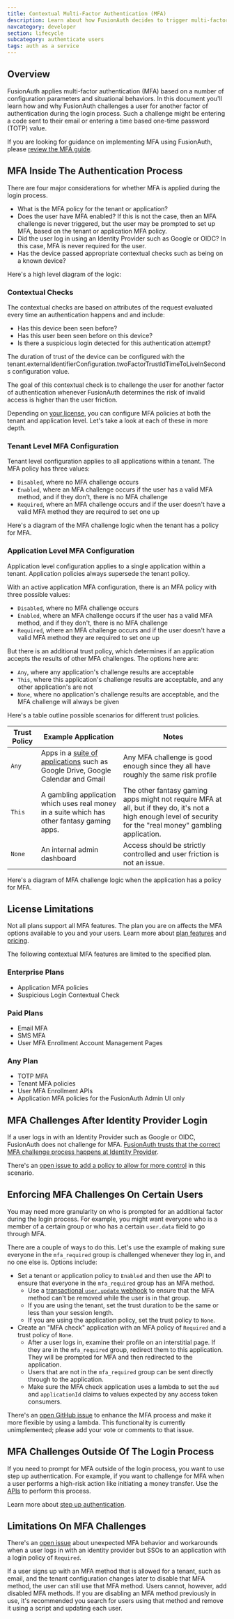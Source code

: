 ```yaml
---
title: Contextual Multi-Factor Authentication (MFA)
description: Learn about how FusionAuth decides to trigger multi-factor authentication (MFA) in the login flow.
navcategory: developer
section: lifecycle
subcategory: authenticate users
tags: auth as a service
---
```


## Overview

FusionAuth applies multi-factor authentication (MFA) based on a number of configuration parameters and situational behaviors. In this document you'll learn how and why FusionAuth challenges a user for another factor of authentication during the login process. Such a challenge might be entering a code sent to their email or entering a time based one-time password (TOTP) value.

If you are looking for guidance on implementing MFA using FusionAuth, please [review the MFA guide](/docs/lifecycle/authenticate-users/multi-factor-authentication).

## MFA Inside The Authentication Process

There are four major considerations for whether MFA is applied during the login process.

* What is the MFA policy for the tenant or application?
* Does the user have MFA enabled? If this is not the case, then an MFA challenge is never triggered, but the user may be prompted to set up MFA, based on the tenant or application MFA policy.
* Did the user log in using an Identity Provider such as Google or OIDC? In this case, MFA is never required for the user.
* Has the device passed appropriate contextual checks such as being on a known device?

Here's a high level diagram of the logic:

<MfaDecisionTree alt="High level diagram of MFA logic."/>

### Contextual Checks

The contextual checks are based on attributes of the request evaluated every time an authentication happens and and include:

* Has this device been seen before?
* Has this user been seen before on this device?
* Is there a suspicious login detected for this authentication attempt?

The duration of trust of the device can be configured with the <InlineField>tenant.externalIdentifierConfiguration.twoFactorTrustIdTimeToLiveInSeconds</InlineField> configuration value.

The goal of this contextual check is to challenge the user for another factor of authentication whenever FusionAuth determines the risk of invalid access is higher than the user friction.

Depending on [your license](#license-limitations), you can configure MFA policies at both the tenant and application level. Let's take a look at each of these in more depth.

### Tenant Level MFA Configuration

Tenant level configuration applies to all applications within a tenant. The MFA policy has three values:

* `Disabled`, where no MFA challenge occurs
* `Enabled`, where an MFA challenge occurs if the user has a valid MFA method, and if they don't, there is no MFA challenge
* `Required`, where an MFA challenge occurs and if the user doesn't have a valid MFA method they are required to set one up

Here's a diagram of the MFA challenge logic when the tenant has a policy for MFA.

<TenantMfaDecisionTree alt="Diagram of tenant MFA decision logic."/>

### Application Level MFA Configuration

Application level configuration applies to a single application within a tenant. Application policies always supersede the tenant policy.

With an active application MFA configuration, there is an MFA policy with three possible values:

* `Disabled`, where no MFA challenge occurs
* `Enabled`, where an MFA challenge occurs if the user has a valid MFA method, and if they don't, there is no MFA challenge
* `Required`, where an MFA challenge occurs and if the user doesn't have a valid MFA method they are required to set one up

But there is an additional trust policy, which determines if an application accepts the results of other MFA challenges. The options here are:

* `Any`, where any application's challenge results are acceptable
* `This`, where this application's challenge results are acceptable, and any other application's are not
* `None`, where no application's challenge results are acceptable, and the MFA challenge will always be given

Here's a table outline possible scenarios for different trust policies.

| Trust Policy             | Example Application                  | Notes                                                                 |
|--------------------------|--------------------------------------|-----------------------------------------------------------------------|
| `Any`           | Apps in a [suite of applications](/docs/get-started/use-cases/app-suite) such as Google Drive, Google Calendar and Gmail           | Any MFA challenge is good enough since they all have roughly the same risk profile |
| `This`          | A gambling application which uses real money in a suite which has other fantasy gaming apps. | The other fantasy gaming apps might not require MFA at all, but if they do, it's not a high enough level of security for the "real money" gambling application. |
| `None`          | An internal admin dashboard | Access should be strictly controlled and user friction is not an issue. |


Here's a diagram of MFA challenge logic when the application has a policy for MFA.

<ApplicationMfaDecisionTree alt="Diagram of application MFA decision logic."/>

## License Limitations

Not all plans support all MFA features. The plan you are on affects the MFA options available to you and your users. Learn more about [plan features](/docs/get-started/core-concepts/premium-features) and [pricing](/pricing).

The following contextual MFA features are limited to the specified plan.

### Enterprise Plans

* Application MFA policies
* Suspicious Login Contextual Check

### Paid Plans

* Email MFA
* SMS MFA
* User MFA Enrollment Account Management Pages

### Any Plan

* TOTP MFA
* Tenant MFA policies
* User MFA Enrollment APIs
* Application MFA policies for the FusionAuth Admin UI only

## MFA Challenges After Identity Provider Login

If a user logs in with an Identity Provider such as Google or OIDC, FusionAuth does not challenge for MFA. [FusionAuth trusts that the correct MFA challenge process happens at Identity Provider](/docs/lifecycle/authenticate-users/identity-providers/#account-security). 

There's an [open issue to add a policy to allow for more control](https://github.com/FusionAuth/fusionauth-issues/issues/2005) in this scenario.

## Enforcing MFA Challenges On Certain Users 

You may need more granularity on who is prompted for an additional factor during the login process. For example, you might want everyone who is a member of a certain group or who has a certain `user.data` field to go through MFA.

There are a couple of ways to do this. Let's use the example of making sure everyone in the `mfa_required` group is challenged whenever they log in, and no one else is. Options include:

* Set a tenant or application policy to `Enabled` and then use the API to ensure that everyone in the `mfa_required` group has an MFA method.
  * Use a [transactional `user.update` webhook](/docs/extend/events-and-webhooks/events/user-update) to ensure that the MFA method can't be removed while the user is in that group.
  * If you are using the tenant, set the trust duration to be the same or less than your session length.
  * If you are using the application policy, set the trust policy to `None`.
* Create an "MFA check" application with an MFA policy of `Required` and a trust policy of `None`.
  * After a user logs in, examine their profile on an interstitial page. If they are in the `mfa_required` group, redirect them to this application. They will be prompted for MFA and then redirected to the application.
  * Users that are not in the `mfa_required` group can be sent directly through to the application.
  * Make sure the MFA check application uses a lambda to set the `aud` and `applicationId` claims to values expected by any access token consumers.

There's an [open GitHub issue](https://github.com/FusionAuth/fusionauth-issues/issues/2309) to enhance the MFA process and make it more flexible by using a lambda. This functionality is currently unimplemented; please add your vote or comments to that issue.

## MFA Challenges Outside Of The Login Process

If you need to prompt for MFA outside of the login process, you want to use step up authentication. For example, if you want to challenge for MFA when a user performs a high-risk action like initiating a money transfer. Use the [APIs](/docs/apis/two-factor#start-multi-factor) to perform this process.

Learn more about [step up authentication](/docs/lifecycle/authenticate-users/multi-factor-authentication#step-up-auth).

## Limitations On MFA Challenges

There's an [open issue](https://github.com/FusionAuth/fusionauth-issues/issues/2357) about unexpected MFA behavior and workarounds when a user logs in with an identity provider but SSOs to an application with a login policy of `Required`.

If a user signs up with an MFA method that is allowed for a tenant, such as email, and the tenant configuration changes later to disable that MFA method, the user can still use that MFA method. Users cannot, however, add disabled MFA methods. If you are disabling an MFA method previously in use, it's recommended you search for users using that method and remove it using a script and updating each user.
